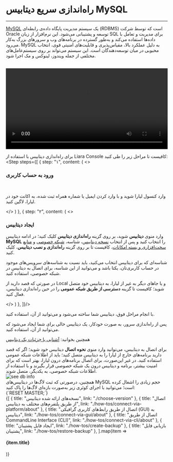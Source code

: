 
<Layout>

# راه‌اندازی سریع دیتابیس MySQL
<hr className="mb-2" />

<a href="https://www.mysql.com/" className="blue-link">MySQL</a> یک سیستم مدیریت پایگاه داده‌ی رابطه‌ای (RDBMS) است که توسط شرکت Oracle توسعه و پشتیبانی می‌شود. این نرم‌افزار از زبان SQL برای مدیریت و تعامل با داده‌ها استفاده می‌کند و به‌طور گسترده در برنامه‌های وب و سرورهای بزرگ به‌کار می‌رود. MySQL به دلیل عملکرد بالا، مقیاس‌پذیری و قابلیت‌های امنیتی قوی، انتخاب محبوبی در میان توسعه‌دهندگان است. این سیستم می‌تواند بر روی سیستم‌عامل‌های مختلفی از جمله ویندوز، لینوکس و مک اجرا شود.







<br />
<video
src="https://files.liara.ir/liara/mysql/create-mysql.mp4"
controls="controls"
className="block w-full"
width="100%"
></video>
<br />

  برای راه‌اندازی دیتابیس با استفاده از <Link className="blue-link" href="../../../references/liara-console/about">Liara Console</Link> کافیست تا مراحل زیر را طی کنید:
  <Step  steps={[
{
  step: "۱",
  content: (
  <>
    <h3>ورود به حساب کاربری</h3>   
    <p>وارد <Link className="blue-link" href="https://console.liara.ir">کنسول لیارا</Link> شوید و با وارد کردن ایمیل یا شماره همراه ثبت شده، به اکانت خود در لیارا، لاگین کنید.</p>
  </>
  )
  },
  {
  step: "۲",
  content: (
  <>
    <h3>ایجاد دیتابیس</h3>
    <p>
      وارد منوی <b>دیتابیس</b> شوید، بر روی گزینه <b>راه‌اندازی دیتابیس</b> کلیک کنید؛ در ادامه دیتابیس <b>MySQL</b> را انتخاب کنید و پس از انتخاب <a href="./choose-version" className="blue-link">نسخه دیتابیس</a>، شناسه، <a href="/paas/details/private-network#set-private-network-for-app-and-db" className="blue-link">شبکه خصوصی</a> و <a href="/dbaas/details/plans/about" className="blue-link">منابع سخت‌افزاری و بسته امکانات</a>، کافیست تا بر روی گزینه <b>راه‌اندازی و نصب دیتابیس</b>، کلیک کنید. 
    </p>
    <div className="h-3" />
    <Alert variant="info">
    <p>
      شناسه‌ای که برای دیتابیس انتخاب می‌کنید، باید نسبت به شناسه‌های سرویس‌های موجود در حساب کاربری‌تان، یکتا باشد و می‌توانید از این شناسه، برای اتصال به دیتابیس در شبکه خصوصی، استفاده کنید.
    </p>
    </Alert>
    <Alert variant="info">
    <p>
      در صورتی که قصد دارید از Local و یا جاهای دیگر به غیر از لیارا، به دیتابیس خود متصل شوید؛ کافیست تا گزینه <b>دسترسی از طریق شبکه عمومی</b> را در حین راه‌اندازی دیتابیس، فعال کنید.
    </p>
    </Alert>
    <div className="h-1" />
  </>
  )
  },
]}/>
<div className="h-4" />
با انجام مراحل فوق، دیتابیس شما ساخته می‌شود و می‌توانید از آن، استفاده کنید.

<div className="h-1" />
<Alert variant="success">
    <p>
      پس از راه‌اندازی سرور، به صورت خودکار، یک دیتابیس خالی برای شما ایجاد می‌شود که می‌توانید از آن، استفاده کنید.
    </p>
</Alert>
<Alert variant="success">
    <p>
      همچنین بخوانید: <a href="/dbaas/details/about" className="blue-link">آشنایی با جزئیات یک دیتابیس</a>
    </p>
</Alert>
<div className="h-1" />
برای اتصال به دیتابیس، می‌توانید وارد منوی <b>نحوه اتصال</b> دیتابیس خود شوید؛ اگر که قصد دارید برنامه‌های خارج از لیارا را به دیتابیس متصل کنید؛ باید از اطلاعات شبکه عمومی استفاده کنید. در غیر این‌صورت، برای اتصال برنامه‌های درون لیارا، بهتر است که برای امنیت بیشتر، برنامه و دیتابیس درون یک شبکه خصوصی قرار بگیرند و با استفاده از اطلاعات شبکه خصوصی، به یکدیگر، متصل شوند.

<div className="h-2" />
<img src="https://files.liara.ir/liara/docs/console-db-info.png" alt="see db info"/>

<div className="h-2" />
همچنین، درصورتی که ثبت لاگ‌ها در دیتابیس‌های MySQL حجم زیادی را اشغال کرده است؛ می‌توانید با اجرای کوئری زیر به‌صورت بازه‌ای لاگ‌ها را پاک کنید:
<div className="h-2" />
<div dir='ltr'>
    <Highlight className="bash">
        {`RESET MASTER;`}
    </Highlight>
</div>



<Section id="see-also" title="همچنین بخوانید:" />

<div className='h-2' />
<div className="grid grid-cols-2 gap-4">
            {[
      {
        title: "نسخه‌های ارائه شده دیتابیس",
        link: "./choose-version"
      },
      {
        title: "اتصال از طریق پلتفرم‌های مختلف به دیتابیس",
        link: "./how-tos/connect-via-platform/about"
      },
      {
        title: "اتصال از طریق رابط‌های کاربری گرافیکی (GUI) به دیتابیس",
        link: "./how-tos/connect-via-gui/about"
      },
      {
        title: "اتصال از طریق CommandLine Interface (CLI)",
        link: "./how-tos/connect-via-cli/about"
      },
      {
        title: "ایجاد فایل پشتیبان",
        link: "./how-tos/create-backup"
      },
      {
        title: "بازیابی فایل پشتیبان",
        link: "./how-tos/restore-backup"
      },
  ].map(item =>
    <Link href={item.link}>
    <Card className="flex cursor-pointer w-full items-center justify-between">
        <div className="flex items-center gap-3">
        <h4>
            {item.title}
        </h4>
        </div>
        <GoArrowLeft className="ml-1" />
    </Card>
    </Link>
            )}
</div>

</Layout>
